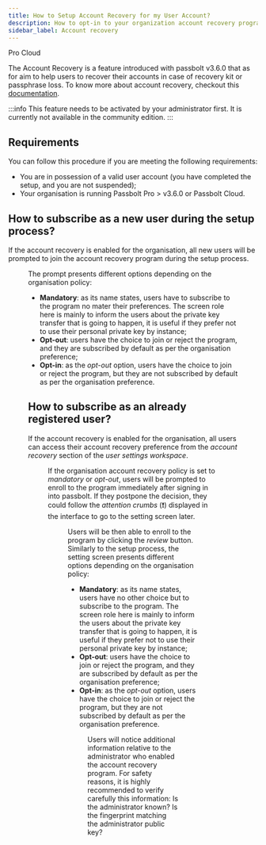 ```yaml
---
title: How to Setup Account Recovery for my User Account?
description: How to opt-in to your organization account recovery program
sidebar_label: Account recovery
---
```



<div style={{display: "flex", gap: "1rem"}}>
  <Chips link="https://www.passbolt.com/pricing/pro" isUnderMainTitle={true}>Pro</Chips>
  <Chips link="https://www.passbolt.com/pricing/cloud" isUnderMainTitle={true}>Cloud</Chips>
</div>

The Account Recovery is a feature introduced with passbolt v3.6.0 that as for aim to help users to recover their accounts
in case of recovery kit or passphrase loss. To know more about account recovery, checkout this [documentation](/docs/admin/authentication/account-recovery/).

:::info
This feature needs to be activated by your administrator first. It is currently not available in the community edition.
:::

## Requirements

You can follow this procedure if you are meeting the following requirements:

- You are in possession of a valid user account (you have completed the setup, and you are not suspended);
- Your organisation is running Passbolt Pro > v3.6.0 or Passbolt Cloud.

## How to subscribe as a new user during the setup process?

If the account recovery is enabled for the organisation, all new users will be prompted to join the account recovery program during the setup process.

<Figure
  src="/img/help/2022/07/account-recovery-during-setup.png"
  alt="Account recovery screen during browser extension setup process (Opt-out policy)"
  caption="fig. Account recovery screen during browser extension setup process (Opt-out policy)"
/>

The prompt presents different options depending on the organisation policy:

- __Mandatory__: as its name states, users have to subscribe to the program no mater their preferences. The screen role here is mainly to inform the users about the private key transfer that is going to happen, it is useful if they prefer not to use their personal private key by instance;
- __Opt-out__: users have the choice to join or reject the program, and they are subscribed by default as per the organisation preference;
- __Opt-in__: as the *opt-out* option, users have the choice to join or reject the program, but they are not subscribed by default as per the organisation preference.

## How to subscribe as an already registered user?

If the account recovery is enabled for the organisation, all users can access their account recovery preference from the *account recovery* section of the *user settings workspace*.

<Figure
  src="/img/help/2022/07/account-recovery-redirection-dialog.png"
  alt="Account recovery user prompt dialog."
  caption="fig. Account recovery user prompt dialog."
/>

If the organisation account recovery policy is set to *mandatory* or *opt-out*, users will be prompted to enroll to the program immediately after signing in into passbolt. If they postpone the decision, they could follow the *attention crumbs* (&#10071;) displayed in the interface to go to the setting screen later.

<Figure
  src="/img/help/2022/07/account-recovery-setting.png"
  alt="Account recovery user setting screen."
  caption="fig. Account recovery user setting screen."
/>

Users will be then able to enroll to the program by clicking the *review* button. Similarly to the setup process, the setting screen presents different options depending on the organisation policy:

- __Mandatory__: as its name states, users have no other choice but to subscribe to the program. The screen role here is mainly to inform the users about the private key transfer that is going to happen, it is useful if they prefer not to use their personal private key by instance;
- __Opt-out__: users have the choice to join or reject the program, and they are subscribed by default as per the organisation preference;
- __Opt-in__: as the *opt-out* option, users have the choice to join or reject the program, but they are not subscribed by default as per the organisation preference.

<Figure
  src="/img/help/2022/07/account-recovery-dialog.png"
  alt="Account recovery subscription dialog."
  caption="fig. Account recovery subscription dialog."
/>

Users will notice additional information relative to the administrator who enabled the account recovery program. For safety reasons, it is highly recommended to verify carefully this information: Is the administrator known? Is the fingerprint matching the administrator public key?
